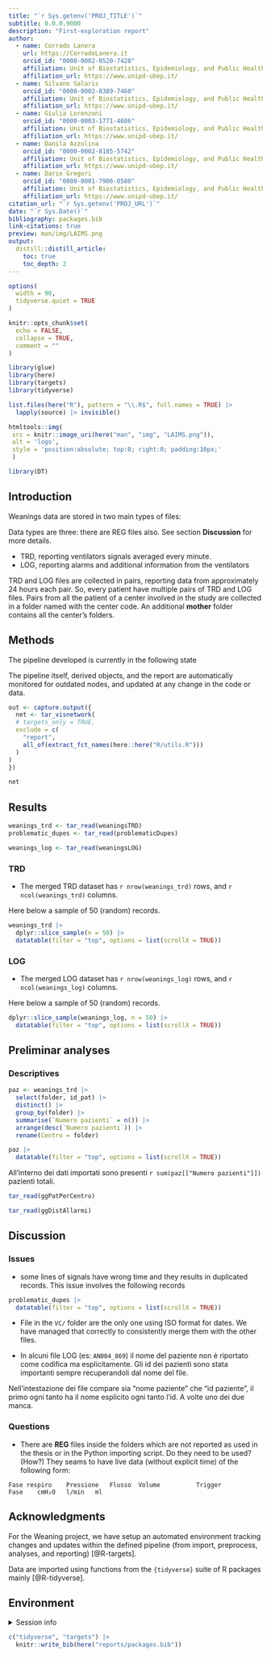 ```yaml
---
title: "`r Sys.getenv('PROJ_TITLE')`"
subtitle: 0.0.0.9000
description: "First-exploration report"
author:
  - name: Corrado Lanera
    url: https://CorradoLanera.it
    orcid_id: "0000-0002-0520-7428"
    affiliation: Unit of Biostatistics, Epidemiology, and Public Health
    affiliation_url: https://www.unipd-ubep.it/
  - name: Silvano Salaris
    orcid_id: "0000-0002-8389-7460"
    affiliation: Unit of Biostatistics, Epidemiology, and Public Health
    affiliation_url: https://www.unipd-ubep.it/
  - name: Giulia Lorenzoni
    orcid_id: "0000-0003-1771-4686"
    affiliation: Unit of Biostatistics, Epidemiology, and Public Health
    affiliation_url: https://www.unipd-ubep.it/
  - name: Danila Azzolina
    orcid_id: "0000-0002-8185-5742"
    affiliation: Unit of Biostatistics, Epidemiology, and Public Health
    affiliation_url: https://www.unipd-ubep.it/
  - name: Dario Gregori
    orcid_id: "0000-0001-7906-0580"
    affiliation: Unit of Biostatistics, Epidemiology, and Public Health
    affiliation_url: https://www.unipd-ubep.it/
citation_url: "`r Sys.getenv('PROJ_URL')`"
date: "`r Sys.Date()`"
bibliography: packages.bib
link-citations: true
preview: man/img/LAIMS.png
output:
  distill::distill_article:
    toc: true
    toc_depth: 2
---
```


<!-- DON'T RENDER THE REPORT BY HAND DIRECTLY! -->
<!-- use `targets::tar_make()` instead -->


```r
options(
  width = 90,
  tidyverse.quiet = TRUE
)

knitr::opts_chunk$set(
  echo = FALSE,
  collapse = TRUE,
  comment = ""
)

library(glue)
library(here)
library(targets)
library(tidyverse)

list.files(here("R"), pattern = "\\.R$", full.names = TRUE) |>
  lapply(source) |> invisible()
```


```r
htmltools::img(
 src = knitr::image_uri(here("man", "img", "LAIMS.png")),
 alt = 'logo',
 style = 'position:absolute; top:0; right:0; padding:10px;'
 )
```


```r
library(DT)
```

## Introduction

Weanings data are stored in two main types of files:

<aside>
Data types are three: there are REG files also.
See section **Discussion** for more details.
</aside>

- TRD, reporting ventilators signals averaged every minute.
- LOG, reporting alarms and additional information from the ventilators

TRD and LOG files are collected in pairs, reporting data from
approximately 24 hours each pair. So, every patient have multiple pairs
of TRD and LOG files. Pairs from all the patient of a center involved 
in the study are collected in a folder named with the center code. An
additional __mother__ folder contains all the center's folders.


## Methods


The pipeline developed is currently in the following state

<aside>
The pipeline itself, derived objects, and the report are automatically
monitored for outdated nodes, and updated at any change in the code or
data.
</aside>

```r
out <- capture.output({
  net <- tar_visnetwork(
  # targets_only = TRUE,
  exclude = c(
    "report",
    all_of(extract_fct_names(here::here("R/utils.R")))
  )
)  
})

net

```



## Results



```r
weanings_trd <- tar_read(weaningsTRD)
problematic_dupes <- tar_read(problematicDupes)

weanings_log <- tar_read(weaningsLOG)

```


### TRD

- The merged TRD dataset has `r nrow(weanings_trd)` rows, and
`r ncol(weanings_trd)` columns.

Here below a sample of 50 (random) records.

```r
weanings_trd |>
  dplyr::slice_sample(n = 50) |> 
  datatable(filter = "top", options = list(scrollX = TRUE))
```



### LOG


- The merged LOG dataset has `r nrow(weanings_log)` rows, and
`r ncol(weanings_log)` columns.

Here below a sample of 50 (random) records.

```r
dplyr::slice_sample(weanings_log, n = 50) |> 
  datatable(filter = "top", options = list(scrollX = TRUE))
```


## Preliminar analyses

### Descriptives

```r
paz <- weanings_trd |> 
  select(folder, id_pat) |> 
  distinct() |> 
  group_by(folder) |> 
  summarise(`Numero pazienti` = n()) |> 
  arrange(desc(`Numero pazienti`)) |> 
  rename(Centro = folder)

paz |> 
  datatable(filter = "top", options = list(scrollX = TRUE))
```

<aside>
All'interno dei dati importati sono presenti `r sum(paz[["Numero
pazienti"]])` pazienti totali.
</aside>


```r
tar_read(ggPatPerCentro)
```


```r
tar_read(ggDistAllarmi)
```



## Discussion

### Issues

- some lines of signals have wrong time and they results in duplicated
records. This issue involves the following records

```r
problematic_dupes |> 
  datatable(filter = "top", options = list(scrollX = TRUE))
```


- File in the `VC/` folder are the only one using ISO format for dates.
We have managed that correctly to consistently merge them with the other files.


- In alcuni file LOG (es: `AN004_869`) il nome del paziente non è
riportato come codifica ma esplicitamente. Gli id dei pazienti sono
stata importanti sempre recuperandoli dal nome del file.

<aside>
Nell'intestazione dei file compare sia "nome paziente" che "id
paziente", il primo ogni tanto ha il nome esplicito ogni tanto l'id. A
volte uno dei due manca.
</aside>

### Questions

- There are **REG** files inside the folders which are not reported as
used in the thesis or in the Python importing script. Do they need to be
used? (How?) They seams to have live data (without explicit time) of
the following form:

```
Fase respiro	Pressione	Flusso	Volume			Trigger
Fase	cmH₂O	l/min	ml			
```



## Acknowledgments {.appendix}

For the Weaning project, we have setup an automated environment
tracking changes and updates within the defined pipeline (from import,
preprocess, analyses, and reporting) [@R-targets].


Data are imported using functions from the `{tidyverse}` suite
of R packages mainly [@R-tidyverse].



## Environment {.appendix}

<details>
  <summary>Session info</summary>
```r
devtools::session_info()
```
</details>

```r
c("tidyverse", "targets") |> 
  knitr::write_bib(here("reports/packages.bib"))
```


